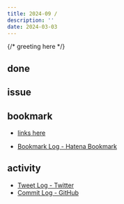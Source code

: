 ```yaml
---
title: 2024-09 / 
description: ''
date: 2024-03-03
---
```


{/* greeting here */}

## done

### 

## issue

### 

## bookmark

- [links here]()


- [Bookmark Log - Hatena Bookmark](https://b.hatena.ne.jp/Ryo_K/bookmark)

## activity

<Tweet tweetLink="" />
<Instagram instagramId="" />
<YouTube youTubeId="" />

- [Tweet Log - Twitter](https://twitter.com/search?q=(from%3Alegnoh)%20until%3A2024-03-03%20since%3A2024-02-26%20-filter%3Areplies&src=typed_query)
- [Commit Log - GitHub](https://github.com/legnoh?tab=overview&from=2024-02-26&to=2024-03-03)
